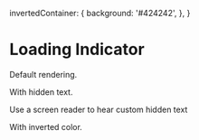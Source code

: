 

<Meta title="core|UI Feedback/Loading Indicator" component={LoadingIndicator} />

  invertedContainer: {
    background: '#424242',
  },
}

# Loading Indicator

Default rendering.

<Preview>
  <Story name="default">
    <LoadingIndicator />
  </Story>
</Preview>

With hidden text.

<Preview>
  <Story name="with hidden text">
    <LoadingIndicator hiddenText="This is the custom hidden text" />
    Use a screen reader to hear custom hidden text
  </Story>
</Preview>

With inverted color.

<Preview>
  <Story name="inverted">
    <div style={styles.invertedContainer}>
      <LoadingIndicator inverted />
    </div>
  </Story>
</Preview>